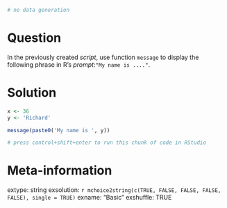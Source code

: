 ```r
# no data generation

```

Question
========

In the previously created _script_, use function `message` to  display the following phrase in R's _prompt_:` "My name is ...." `.


Solution
================

```r
x <- 36
y <- 'Richard'

message(paste0('My name is ', y))

# press control+shift+enter to run this chunk of code in RStudio
```


Meta-information
================
extype: string
exsolution: `r mchoice2string(c(TRUE, FALSE, FALSE, FALSE, FALSE), single = TRUE)`
exname: "Basic"
exshuffle: TRUE

